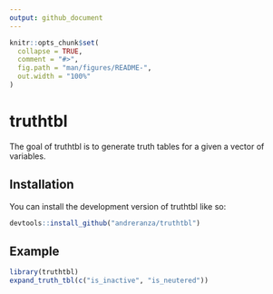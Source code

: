 ```yaml
---
output: github_document
---
```


<!-- README.md is generated from README.Rmd. Please edit that file -->

```r
knitr::opts_chunk$set(
  collapse = TRUE,
  comment = "#>",
  fig.path = "man/figures/README-",
  out.width = "100%"
)
```

# truthtbl

<!-- badges: start -->
<!-- badges: end -->

The goal of truthtbl is to generate truth tables for a given a vector of variables.

## Installation

You can install the development version of truthtbl like so:

``` r
devtools::install_github("andreranza/truthtbl")
```

## Example

```r
library(truthtbl)
expand_truth_tbl(c("is_inactive", "is_neutered"))
```
